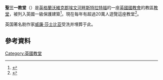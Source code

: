 {{Infobox church
|name         = 聖三一教堂
|image        = Holy Trinity Stratford.jpg
|caption      = 
|dedication   = [[三位一體|三位一體]]  
|denomination = [[英國國教會|英國國教會]]
|churchmanship    = [[廣教會派|廣教會派]]
|parish       = [[埃文河畔斯特拉特福|埃文河畔斯特拉特福]]
|deanery      = 
|archdeaconry = 
|diocese      = [[聖公會考文垂教區|聖公會考文垂教區]]
|province     = [[坎特伯里教省|坎特伯里教省]]
|country      = 英國
|canon        =
|priest       =
|vicar        = The Revd Patrick Taylor{{cn|date=October 2014}}
|assistant = The Revd Stephen Bate{{cn|date=June 2015}}
|curate = The Reverend Nicky Chatterton {{cn|date=June 2015}}
|laychapter = Rachel Saum{{cn|date=June 2015}}
|director  = Benedict James Wilson<ref name="music">{{Cite web|url=http://www.stratford-upon-avon.org/music-department|title=Music Staff|publisher=Holy Trinity Church, Stratford-upon-Avon|accessdate=25 October 2013|archive-url=https://web.archive.org/web/20160318214339/http://www.stratford-upon-avon.org/music-department|archive-date=2016-03-18|dead-url=yes}}</ref>
|organist      = Stephen Dodsworth<ref name="music"/>
|website       = [https://web.archive.org/web/20081008074617/http://www.stratford-upon-avon.org/index.html www.stratford-upon-avon.org/index.html]
|coordinates   = 
}}
'''聖三一教堂'''（{{lang|en|The Collegiate Church of the Holy and Undivided Trinity, Stratford-upon-Avon}}）是[[英格蘭|英格蘭]][[沃維克郡|沃維克郡]][[埃文河畔斯特拉特福|埃文河畔斯特拉特福]]的一座[[英國國教會|英國國教會]]的教區[[教堂|教堂]]，被列入英國一級保護建築<ref>{{IoE|366325|Grade I}}</ref>。現在每年有超過20萬人遊覽這座教堂<ref name=WashPost>{{cite news | url=http://www.washingtonpost.com/wp-dyn/content/article/2007/02/05/AR2007020501307.html | work=The Washington Post | title=As Church Shows Its Age, Bard Is Still the Rage | first=Mary | last=Jordan | date=6 February 2007 | accessdate=30 April 2010 | archive-date=2019-09-21 | archive-url=https://web.archive.org/web/20190921075605/http://www.washingtonpost.com/wp-dyn/content/article/2007/02/05/AR2007020501307.html | dead-url=no }}</ref>。

英国著名剧作家[[威廉·莎士比亚|威廉·莎士比亚]]受洗并埋葬于此。

==參考資料==
{{reflist}}
[[Category:英國教堂|Category:英國教堂]]